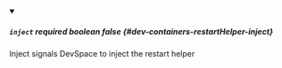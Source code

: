 
<details className="config-field" data-expandable="false" open>
<summary>

##### `inject` <span className="config-field-required" data-required="false">required</span> <span className="config-field-type">boolean</span> <span className="config-field-default">false</span> <span className="config-field-enum"></span> {#dev-containers-restartHelper-inject}

Inject signals DevSpace to inject the restart helper

</summary>



</details>
